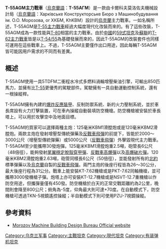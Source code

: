 {{unreferenced|time=2016-02-19T14:56:02+00:00}}
{{noteTA
|G1=Military
}}
{{Infobox Weapon
|name=T-55AGM主力戰車 [[File:Flag_of_Ukraine.svg|30px]]<br/>Т-55АГМ
|image=
|caption=[[颱風2A主力戰車|颱風2A主力戰車]]，T-55AGM的一種衍生型
|origin={{Flag|Ukraine}}
|type=主力戰車
<!-- Type selection -->
|is_vehicle= yes
|is_UK= yes
<!-- Service history -->
|service= 1983至今
|used_by=
|wars= 
<!-- Production history -->
|designer= 卡爾科夫莫洛佐夫機械設計局
|design_date= 
|manufacturer= 
|unit_cost= 
|production_date= 
|number= 
<!-- General specifications -->
|spec_label= 
|weight= 48噸
|length= 6.858公尺（車身長度）<br/>9.853公尺（砲管向前）
|width= 3.56公尺
|height= 3.004公尺
|crew= 3人
<!-- Vehicle/missile specifications -->
|armour= 
|primary_armament= 1×125毫米KBM1滑膛炮或<br/>1×120毫米KBM2滑膛炮
|secondary_armament=  1×KT-7.62機槍或<br/>1×PKT-7.62同軸機槍<br/>1×KT-12.7機槍或<br/>1×NSVT-12.7重機槍
|engine= 5TDFM二衝程水冷式多燃料渦輪增壓柴油引擎
|engine_power=850匹馬力
|pw_ratio= 17.7匹馬力/噸
|transmission= 
|suspension= 
|clearance= 450毫米
|fuel_capacity= 
|vehicle_range=道路：450公里<br/>越野：320公里
|speed= 道路：65公里/小時<br/>越野：40公里/小時
}}
{{冷战后的坦克}}
'''T-55AGM主力戰車'''（[[烏克蘭語|烏克蘭語]]：'''Т-55АГМ'''）是一款由卡爾科夫莫洛佐夫機械設計局（[[烏克蘭語|烏克蘭語]]：Харківське Конструкторське Бюро з Машинобудування ім. О.О. Морозова, or ХКБМ, KhKBM）設計的[[烏克蘭|烏克蘭]]主力戰車。一如名稱所述，T-55AGM是[[T-54/55系列主战坦克|T-55主力戰車]]經過大幅度現代化改裝而來的。有了這些改裝，T-55AGM成為一款性能與[[T-80主戰坦克|T-80]]相當的主力戰車。由於[[中华人民共和国|中國]]的[[59式坦克|59式坦克]]及[[蘇聯|蘇聯]]的[[T-62主战坦克|T-62主力戰車]]皆是以[[T-54/55系列主战坦克|T-54/55]]為基礎發展而來的，因此T-55AGM的改裝套件也同樣可運用在這些戰車上。不過，T-55AGM主要僅作出口用途，因此每輛T-55AGM皆可能因用戶需求的不同而有差異。

== 概述 ==
T-55AGM使用一具5TDFM二衝程水冷式多燃料渦輪增壓柴油引擎，可輸出850匹馬力，並擁有比[[T-54/55系列主战坦克|T-55]]更優秀的駕駛部件。駕駛擁有一具自動運動控制系統，還有一根操縱桿。

T-55AGM擁有內建的[[反应装甲|爆炸反應裝甲]]、反制防禦系統、新的火力壓制系統，並於車長席設有火力打擊裝置，可在車內操縱自動裝填防空機槍。防空機槍被安裝於車長塔上，可以用於攻擊空中及地面目標。

T-55AGM的買家可以選擇兩種主炮：125毫米KBM1滑膛炮或是120毫米KBM2滑膛炮。兩款主炮在發射增壓型傳統彈藥及[[反戰車飛彈|反戰車飛彈]]的前提下，皆能於2000～3000公尺（增壓型傳統彈藥）或5000公尺（[[反戰車飛彈|反戰車飛彈]]）外擊毀現代主力戰車。T-55AGM至少能攜帶30發炮彈。125毫米KBM1滑膛炮重2.5噸，砲管長6公尺（48倍徑），能夠發射[[尾翼穩定脫殼穿甲彈|尾翼穩定脫殼穿甲彈]]、[[高爆反坦克彈|反戰車高爆彈]]以及[[炸藥|高爆破片彈]]。120毫米KBM2滑膛炮重2.63噸，砲管同樣長6公尺（50倍徑），並能發射所有的[[北約|北約]]標準彈藥以及[[烏克蘭|烏克蘭]]自製的[[反戰車飛彈|反戰車飛彈]]。兩門主炮的後座行程皆為26～30公分，最大後座行程為31公分。戰車上能安裝KT-7.62機槍或是PKT-7.62同軸機槍，並可攜帶3000發機槍子彈。炮塔上亦可安裝KT-12.7機槍或是NSVT-12.7重機槍以作防空用途，但攜彈量僅有450發。防空機槍於白天的正常交戰距離約為2公里，晚間則會降至800公尺；俯角為-5度，仰角最大則可達+70度。在自動模式下，防空機槍可透過TKN-5視鏡遙控操縱；半自動模式下則可使用PZU-7視鏡操縱。

== 參考資料 ==
* [https://web.archive.org/web/20150702130424/http://morozovkmdb.com/eng/body/t55agm.php Morozov Machine Building Design Bureau Official website]
{{主力戰車}}
{{二戰後歐洲裝甲戰鬥車輛}}
[[Category:乌克兰军事|Category:乌克兰军事]]
[[Category:主戰坦克|Category:主戰坦克]]
[[Category:現代坦克|Category:現代坦克]]
[[Category:有装弹机坦克|Category:有装弹机坦克]]